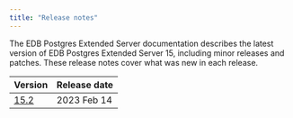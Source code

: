 ```yaml
---
title: "Release notes"
---
```

The EDB Postgres Extended Server documentation describes the latest version of EDB Postgres Extended Server 15, 
including minor releases and patches. These release notes 
cover what was new in each release. 

|         Version          | Release date |
| ------------------------ | ------------ |
| [15.2](rel_notes15.2)    | 2023 Feb 14  |





